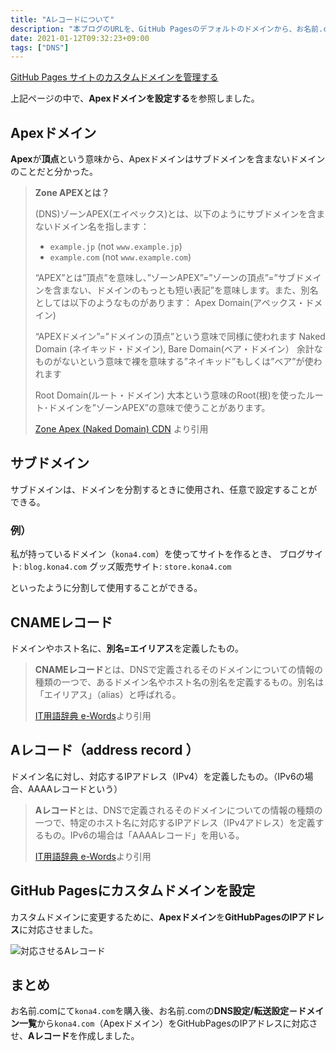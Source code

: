 ```yaml
---
title: "Aレコードについて"
description: "本ブログのURLを、GitHub Pagesのデフォルトのドメインから、お名前.comで購入したドメインに変更しました。この記事は、ドメインを変更したときに知った用語についてまとめたものです。"
date: 2021-01-12T09:32:23+09:00
tags: ["DNS"]
---
```


[GitHub Pages サイトのカスタムドメインを管理する](https://docs.github.com/ja/free-pro-team@latest/github/working-with-github-pages/managing-a-custom-domain-for-your-github-pages-site)

上記ページの中で、**Apexドメインを設定する**を参照しました。

## Apexドメイン

**Apex**が**頂点**という意味から、Apexドメインはサブドメインを含まないドメインのことだと分かった。

>**Zone APEXとは？**
>
>(DNS)ゾーンAPEX(エイペックス)とは、以下のようにサブドメインを含まないドメイン名を指します：
>
>- `example.jp`   (not `www.example.jp`)
>- `example.com`  (not `www.example.com`)
>
>“APEX”とは”頂点”を意味し、”ゾーンAPEX”=”ゾーンの頂点”=”サブドメインを含まない、ドメインのもっとも短い表記”を意味します。また、別名としては以下のようなものがあります：
>Apex Domain(アペックス・ドメイン)
>
>“APEXドメイン”=”ドメインの頂点”という意味で同様に使われます
>Naked Domain (ネイキッド・ドメイン), Bare Domain(ベア・ドメイン）
>余計なものがないという意味で裸を意味する”ネイキッド”もしくは”ベア”が使われます
>
>Root Domain(ルート・ドメイン)
>大本という意味のRoot(根)を使ったルート･ドメインを”ゾーンAPEX”の意味で使うことがあります。
>
>[Zone Apex (Naked Domain) CDN](https://tech.jstream.jp/blog/cdn/zone_apex_cdn/) より引用

## サブドメイン

サブドメインは、ドメインを分割するときに使用され、任意で設定することができる。

### 例）
私が持っているドメイン（`kona4.com`）を使ってサイトを作るとき、
ブログサイト: `blog.kona4.com`
グッズ販売サイト: `store.kona4.com`

といったように分割して使用することができる。

## CNAMEレコード

ドメインやホスト名に、**別名=エイリアス**を定義したもの。

>**CNAMEレコード**とは、DNSで定義されるそのドメインについての情報の種類の一つで、あるドメイン名やホスト名の別名を定義するもの。別名は「エイリアス」（alias）と呼ばれる。
>
>[IT用語辞典 e-Words](https://e-words.jp/w/CNAME%E3%83%AC%E3%82%B3%E3%83%BC%E3%83%89.html)より引用

## Aレコード（address record ）

ドメイン名に対し、対応するIPアドレス（IPv4）を定義したもの。（IPv6の場合、AAAAレコードという）

>**Aレコード**とは、DNSで定義されるそのドメインについての情報の種類の一つで、特定のホスト名に対応するIPアドレス（IPv4アドレス）を定義するもの。IPv6の場合は「AAAAレコード」を用いる。
>
>[IT用語辞典 e-Words](https://e-words.jp/w/A%E3%83%AC%E3%82%B3%E3%83%BC%E3%83%89.html)より引用

## GitHub Pagesにカスタムドメインを設定

カスタムドメインに変更するために、**Apexドメイン**を**GitHubPagesのIPアドレス**に対応させました。

<Image src={aRecordImage} alt="対応させるAレコード" class="w-3/4 mx-auto rounded-md shadow-lg" />

## まとめ

お名前.comにて`kona4.com`を購入後、お名前.comの**DNS設定/転送設定－ドメイン一覧**から`kona4.com`（Apexドメイン）をGitHubPagesのIPアドレスに対応させ、**Aレコード**を作成しました。
